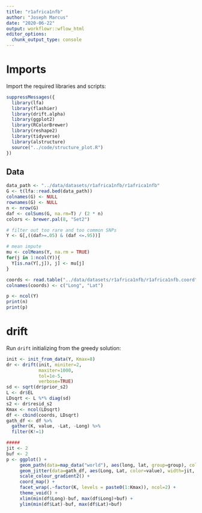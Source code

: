 ```yaml
---
title: "r1africa1nfb"
author: "Joseph Marcus"
date: "2020-06-22"
output: workflowr::wflow_html
editor_options:
  chunk_output_type: console
---
```


# Imports

Import the required libraries and scripts:

```r
suppressMessages({
  library(lfa)
  library(flashier)
  library(drift.alpha)
  library(ggplot2)
  library(RColorBrewer)
  library(reshape2)
  library(tidyverse)
  library(alstructure)
  source("../code/structure_plot.R")
})
```

## Data

```r
data_path <- "../data/datasets/r1africa1nfb/r1africa1nfb"
G <- t(lfa::read.bed(data_path))
colnames(G) <- NULL
rownames(G) <- NULL
n <- nrow(G)
daf <- colSums(G, na.rm=T) / (2 * n)
colors <- brewer.pal(8, "Set2")

# filter out too rare and too common SNPs
Y <- G[,((daf>=.05) & (daf <=.95))]

# mean impute
mu <- colMeans(Y, na.rm = TRUE)
for(j in 1:ncol(Y)){
  Y[is.na(Y[,j]), j] <- mu[j]
}

coords <- read.table("../data/datasets/r1africa1nfb/r1africa1nfb.coord", header=F)
colnames(coords) <- c("Long", "Lat")

p <- ncol(Y)
print(n)
print(p)
```

# drift

Run `drift` initializing from the greedy solution:

```r
init <- init_from_data(Y, Kmax=8)
dr <- drift(init, miniter=2, 
            maxiter=1000, 
            tol=1e-5, 
            verbose=TRUE) 
sd <- sqrt(dr$prior_s2)
L <- dr$EL
LDsqrt <- L %*% diag(sd)
s2 <- dr$resid_s2
Kmax <- ncol(LDsqrt)
df <- cbind(coords, LDsqrt)
gath_df <- df %>% 
  gather(K, value, -Lat, -Long) %>% 
  filter(K!=1)

#####
jit <- 2
buf <- 2
p <- ggplot() + 
     geom_path(data=map_data("world"), aes(long, lat, group=group), color="gray", size=0.25) + 
     geom_jitter(data=gath_df, aes(Long, Lat, color=value), width=jit, height=jit, shape=21) +      
     scale_colour_gradient2() + 
     coord_map() +
     facet_wrap(.~factor(K, levels = paste0(1:Kmax)), ncol=2) + 
     theme_void() +
     xlim(min(df$Long)-buf, max(df$Long)+buf) + 
     ylim(min(df$Lat)-buf, max(df$Lat)+buf) 
```

